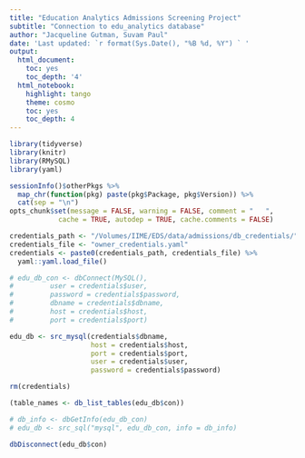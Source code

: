 ```yaml
---
title: "Education Analytics Admissions Screening Project"
subtitle: "Connection to edu_analytics database"
author: "Jacqueline Gutman, Suvam Paul"
date: 'Last updated: `r format(Sys.Date(), "%B %d, %Y") ` '
output:
  html_document:
    toc: yes
    toc_depth: '4'
  html_notebook:
    highlight: tango
    theme: cosmo
    toc: yes
    toc_depth: 4
---
```


```r
library(tidyverse)
library(knitr)
library(RMySQL)
library(yaml)

sessionInfo()$otherPkgs %>% 
  map_chr(function(pkg) paste(pkg$Package, pkg$Version)) %>%
  cat(sep = "\n")
opts_chunk$set(message = FALSE, warning = FALSE, comment = "   ",
            cache = TRUE, autodep = TRUE, cache.comments = FALSE)

```

```r
credentials_path <- "/Volumes/IIME/EDS/data/admissions/db_credentials/"
credentials_file <- "owner_credentials.yaml"
credentials <- paste0(credentials_path, credentials_file) %>% 
  yaml::yaml.load_file()

# edu_db_con <- dbConnect(MySQL(), 
#         user = credentials$user, 
#         password = credentials$password, 
#         dbname = credentials$dbname, 
#         host = credentials$host,
#         port = credentials$port)

edu_db <- src_mysql(credentials$dbname,
                    host = credentials$host,
                    port = credentials$port,
                    user = credentials$user,
                    password = credentials$password)

rm(credentials)
```

```r
(table_names <- db_list_tables(edu_db$con))

# db_info <- dbGetInfo(edu_db_con)
# edu_db <- src_sql("mysql", edu_db_con, info = db_info)
```

```r
dbDisconnect(edu_db$con)
```

